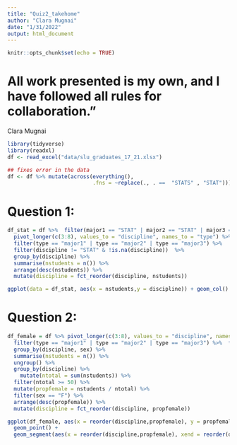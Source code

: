 ```yaml
---
title: "Quiz2_takehome"
author: "Clara Mugnai"
date: "1/31/2022"
output: html_document
---
```


```r
knitr::opts_chunk$set(echo = TRUE)
```
# All work presented is my own, and I have followed all rules for collaboration.”

Clara Mugnai

```r
library(tidyverse)
library(readxl)
df <- read_excel("data/slu_graduates_17_21.xlsx")

## fixes error in the data
df <- df %>% mutate(across(everything(),
                           .fns = ~replace(., . ==  "STATS" , "STAT")))
```

# Question 1:

```r
df_stat = df %>%  filter(major1 == "STAT" | major2 == "STAT" | major3 == "STAT") %>% 
  pivot_longer(c(3:8), values_to = "discipline", names_to = "type") %>% 
  filter(type == "major1" | type == "major2" | type == "major3") %>%
  filter(discipline != "STAT" & !is.na(discipline))  %>%
  group_by(discipline) %>%
  summarise(nstudents = n()) %>%
  arrange(desc(nstudents)) %>%
  mutate(discipline = fct_reorder(discipline, nstudents))

ggplot(data = df_stat, aes(x = nstudents,y = discipline)) + geom_col() + labs(x = "number of students in major", y = "Major, in addition to STAT major")
```

# Question 2:

```r
df_female = df %>% pivot_longer(c(3:8), values_to = "discipline", names_to = "type") %>% 
  filter(type == "major1" | type == "major2" | type == "major3") %>%  filter(!is.na(discipline)) %>%
  group_by(discipline, sex) %>%
  summarise(nstudents = n()) %>% 
  ungroup() %>%
  group_by(discipline) %>%
    mutate(ntotal = sum(nstudents)) %>% 
  filter(ntotal >= 50) %>% 
  mutate(propfemale = nstudents / ntotal) %>%
  filter(sex == "F") %>%
  arrange(desc(propfemale)) %>%
  mutate(discipline = fct_reorder(discipline, propfemale))

ggplot(df_female, aes(x = reorder(discipline,propfemale), y = propfemale)) +
  geom_point() +
  geom_segment(aes(x = reorder(discipline,propfemale), xend = reorder(discipline,propfemale), y=0, yend = propfemale)) + coord_flip() + labs(x = "Major", y = "Proportion of females in major")
```

